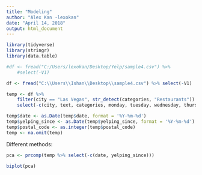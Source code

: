 ```yaml
---
title: "Modeling"
author: "Alex Kan -lexokan"
date: "April 14, 2018"
output: html_document
---
```


```r
library(tidyverse)
library(stringr)
library(data.table)
```

```r
#df <- fread("C:/Users/lexokan/Desktop/Yelp/sample4.csv") %>% 
    #select(-V1)

df <- fread("C:\\Users\\Ishan\\Desktop\\sample4.csv") %>% select(-V1)
```

```r
temp <- df %>% 
    filter(city == "Las Vegas", str_detect(categories, "Restaurants")) %>% 
    select(-c(city, text, categories, monday, tuesday, wednesday, thursday, friday, saturday, sunday))

temp$date <- as.Date(temp$date, format = '%Y-%m-%d')
temp$yelping_since <- as.Date(temp$yelping_since, format = '%Y-%m-%d')
temp$postal_code <- as.integer(temp$postal_code)
temp <- na.omit(temp)

```

Different methods:
```r
pca <- prcomp(temp %>% select(-c(date, yelping_since)))

biplot(pca)
```

```r


```
